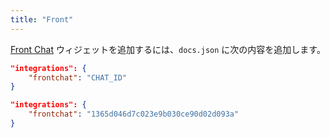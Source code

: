 ```yaml
---
title: "Front"
---
```


[Front Chat](https://front.com) ウィジェットを追加するには、`docs.json` に次の内容を追加します。

<CodeGroup>

```json Integration options in docs.json
"integrations": {
    "frontchat": "CHAT_ID"
}
```

```json Example
"integrations": {
    "frontchat": "1365d046d7c023e9b030ce90d02d093a"
}
```

</CodeGroup>